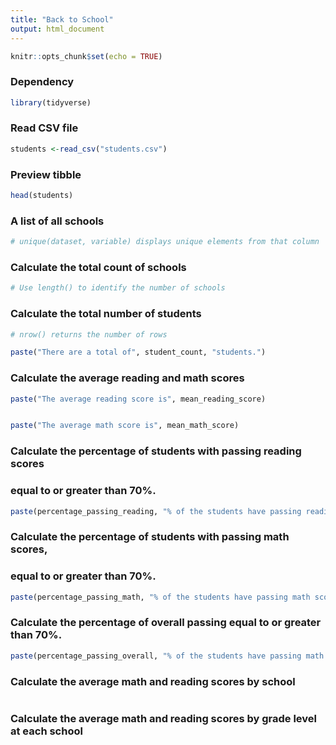 ```yaml
---
title: "Back to School"
output: html_document
---
```


```r
knitr::opts_chunk$set(echo = TRUE)
```

### Dependency
```r
library(tidyverse)
```
### Read CSV file
```r
students <-read_csv("students.csv")
```
### Preview tibble
```r
head(students)
```

### A list of all schools
```r
# unique(dataset, variable) displays unique elements from that column

```

### Calculate the total count of schools
```r

# Use length() to identify the number of schools

```

### Calculate the total number of students
```r
# nrow() returns the number of rows

paste("There are a total of", student_count, "students.")
```

### Calculate the average reading and math scores
```r

paste("The average reading score is", mean_reading_score)


paste("The average math score is", mean_math_score)
```

### Calculate the percentage of students with passing reading scores
### equal to or greater than 70%.
```r


paste(percentage_passing_reading, "% of the students have passing reading scores.")
```

### Calculate the percentage of students with passing math scores,
### equal to or greater than 70%.
```r


paste(percentage_passing_math, "% of the students have passing math scores.")
```

### Calculate the percentage of overall passing equal to or greater than 70%.
```r


paste(percentage_passing_overall, "% of the students have passing math and reading scores.")
```

### Calculate the average math and reading scores by school
```r

```

### Calculate the average math and reading scores by grade level at each school
```r

```
